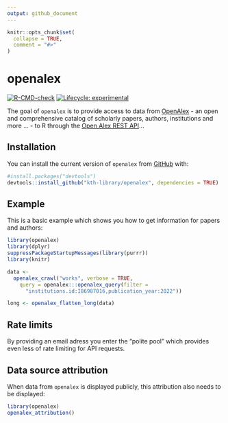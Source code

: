 ```yaml
---
output: github_document
---
```


<!-- README.md is generated from README.Rmd. Please edit that file -->

```r
knitr::opts_chunk$set(
  collapse = TRUE,
  comment = "#>"
)
```

# openalex

<!-- badges: start -->
[![R-CMD-check](https://github.com/KTH-Library/openalex/workflows/R-CMD-check/badge.svg)](https://github.com/KTH-Library/openalex/actions)
[![Lifecycle: experimental](https://img.shields.io/badge/lifecycle-experimental-orange.svg)](https://lifecycle.r-lib.org/articles/stages.html#experimental)
<!-- badges: end -->

The goal of `openalex` is to provide access to data from [OpenAlex](https://openalex.org) - an open and comprehensive catalog of scholarly papers, authors, institutions and more ... - to R through the [Open Alex REST API](https://docs.openalex.org/api)...

## Installation

You can install the current version of `openalex` from [GitHub](https://github.com/kth-library/openalex) with:

``` r
#install.packages("devtools")
devtools::install_github("kth-library/openalex", dependencies = TRUE)
```

## Example

This is a basic example which shows you how to get information for papers and authors:

```r

library(openalex)
library(dplyr)
suppressPackageStartupMessages(library(purrr))
library(knitr)

data <- 
  openalex_crawl("works", verbose = TRUE,
    query = openalex:::openalex_query(filter = 
      "institutions.id:I86987016,publication_year:2022"))

long <- openalex_flatten_long(data)

```

## Rate limits

By providing an email adress you enter the "polite pool" which provides even less of rate limiting for API requests.

## Data source attribution

When data from `openalex` is displayed publicly, this attribution also needs to be displayed:

```r
library(openalex)
openalex_attribution()
```
